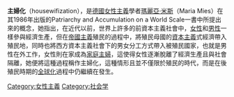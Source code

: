 {{Disputed|time=2012-08-15T06:00:23+00:00}}
'''主婦化'''（housewifization），是[[德國|德國]][[女性主義|女性主義]]學者[[瑪麗亞·米斯|瑪麗亞·米斯]]（Maria Mies）在其1986年出版的Patriarchy and Accumulation on a World Scale一書中所提出來的概念，她指出，在近代以前，世界上許多的前資本主義社會中，[[女性|女性]]和[[男性|男性]]一樣參與經濟生產，但在[[帝國主義|帝國主義]]殖民的過程中，將殖民母國的[[資本主義|資本主義]]式經濟帶入殖民地，同時也將西方資本主義社會下的男女分工方式帶入被殖民國家，也就是男性在外工作，女性則在家成為[[家庭主婦|家庭主婦]]，這使得女性逐漸脫離了經濟生產且與社會隔離，她便將這種過程稱作主婦化，這種情形且並不僅限於殖民的時代，而是在後殖民時期的[[全球化|全球化]]過程中仍繼續在發生。

{{Portal|女权主义}}

{{Sociology-stub}}
[[Category:女性主義|Category:女性主義]]
[[Category:社会学|Category:社会学]]